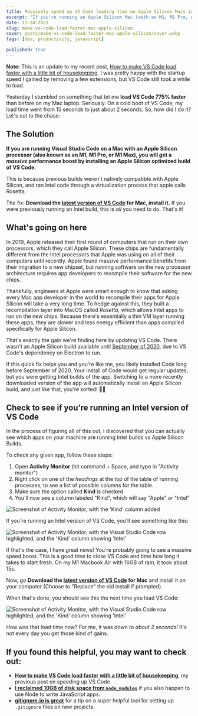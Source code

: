 ```yaml
---
title: Massively speed up VS Code loading time on Apple Silicon Macs in one step
excerpt: "If you're running an Apple Silicon Mac (with an M1, M1 Pro, or M1 Max chip), you may be able to speed up VS Code massively with a quick update."
date: 11-24-2021
slug: make-vs-code-load-faster-mac-apple-silicon
cover: posts/make-vs-code-load-faster-mac-apple-silicon/cover.webp
tags: [dev, productivity, javascript]

published: true
---
```


<Aside type="note">

**Note:** This is an update to my recent post, [How to make VS Code load faster with a little bit of housekeeping](https://mikebifulco.com/posts/make-vs-code-load-faster-by-removing-extensions).
I was pretty happy with the startup speed I gained by removing a few
extensions, but VS Code still took a while to load.

</Aside>

Yesterday I stumbled on something that let me **load VS Code 775% faster** than before on my Mac laptop. Seriously. On a cold boot of VS Code, my load time went from 15 seconds to just about 2 seconds. So, how did I do it? Let's cut to the chase:

## The Solution

**If you are running Visual Studio Code on a Mac with an Apple Silicon processor (also known as an M1, M1 Pro, or M1 Max), you will get a _massive_ performance boost by installing an Apple Silicon optimized build of VS Code.**

This is because previous builds weren't natively compatible with Apple Silicon, and ran Intel code through a virtualization process that apple calls Rosetta.

The fix: **Download the [latest version of VS Code](https://code.visualstudio.com/download) for Mac, install it.** If you were previously running an Intel build, this is _all_ you need to do. That's it!

## What's going on here

In 2019, Apple released their first round of computers that run on their own processors, which they call Apple Silicon. These chips are fundamentally different from the Intel processors that Apple was using on all of their computers until recently. Apple found massive performance benefits from their migration to a new chipset, but running software on the new processor architecture requires app developers to recompile their software for the new chips.

Thankfully, engineers at Apple were smart enough to know that asking every Mac app developer in the world to recompile their apps for Apple Silicon will take a very long time. To hedge against this, they built a recompilation layer into MacOS called _Rosetta,_ which allows Intel apps to run on the new chips. Because there's essentially a thin VM layer running these apps, they are slower and less energy efficient than apps compiled specifically for Apple Silicon.

That's exactly the gain we're finding here by updating VS Code. There wasn't an Apple Silicon build available until [September of 2020](https://github.com/microsoft/vscode/issues/101662), due to VS Code's dependency on Electron to run.

If this quick fix helps you and you're like me, you likely installed Code long before September of 2020. Your install of Code would get regular updates, but you were getting Intel builds of the app. Switching to a more recently downloaded version of the app will automatically install an Apple Silicon build, and just like that, you're sorted! 🧙‍♂️

## Check to see if you're running an Intel version of VS Code

In the process of figuring all of this out, I discovered that you can actually see which apps on your machine are running Intel builds vs Apple Silicon Builds.

To check any given app, follow these steps:

1. Open **Activity Monitor** (hit command + Space, and type in "Activity monitor")
2. Right click on one of the _headings_ at the top of the table of running processes, to see a list of possible columns for the table.
3. Make sure the option called **Kind** is checked
4. You'll now see a column labeled "Kind", which will say "Apple" or "Intel"

<Image
  publicId="posts/make-vs-code-load-faster-mac-apple-silicon/kind-column"
  caption="The 'Kind' column in Activity Monitor tells you which processor architecture every app is built to run against"
  alt="Screenshot of Activity Monitor, with the 'Kind' column added"
/>

If you're running an Intel version of VS Code, you'll see something like this:

<Image
  publicId="posts/make-vs-code-load-faster-mac-apple-silicon/intel-build"
  caption="The 'Kind' column will say Intel - and I bet your load times for VS Code could be much better."
  alt="Screenshot of Activity Monitor, with the Visual Studio Code row highlighted, and the 'Kind' column showing 'Intel'"
/>

If that's the case, I have great news! You're probably going to see a massive speed boost. This is a good time to close VS Code and time how long it takes to start fresh. On my M1 Macbook Air with 16GB of ram, it took about 15s.

Now, go **Download the [latest version of VS Code](https://code.visualstudio.com/download) for Mac** and install it on your computer (Choose to "Replace" the old install if prompted).

When that's done, you should see this the next time you load VS Code:

<Image
  publicId="posts/make-vs-code-load-faster-mac-apple-silicon/apple-build"
  caption="The 'Kind' column will say Apple"
  alt="Screenshot of Activity Monitor, with the Visual Studio Code row highlighted, and the 'Kind' column showing 'Intel'"
/>

How was that load time now? For me, it was down to _about 2 seconds!_ It's not every day you get those kind of gains.

## If you found this helpful, you may want to check out:

- **[How to make VS Code load faster with a little bit of housekeeping](https://mikebifulco.com/posts/make-vs-code-load-faster-by-removing-extensions)**, my previous post on speeding up VS Code
- **[I reclaimed 10GB of disk space from `node_modules`](https://mikebifulco.com/posts/reclaimed-10gb-of-disk-space-from-node-modules)** if you also happen to use Node to write JavaScript apps.
- **[gitignore.io is great](https://mikebifulco.com/posts/gitignore-io-is-great)** for a tip on a super helpful tool for setting up `.gitignore` files on new projects.
